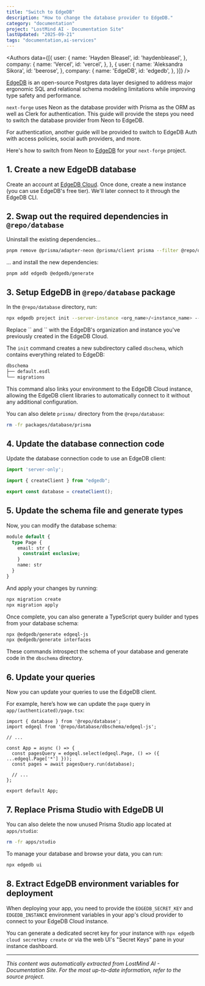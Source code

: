 ```yaml
---
title: "Switch to EdgeDB"
description: "How to change the database provider to EdgeDB."
category: "documentation"
project: "LostMind AI - Documentation Site"
lastUpdated: "2025-09-21"
tags: "documentation,ai-services"
---
```


<Authors data={[{
  user: {
    name: 'Hayden Bleasel',
    id: 'haydenbleasel',
  },
  company: {
    name: 'Vercel',
    id: 'vercel',
  },
}, {
  user: {
    name: 'Aleksandra Sikora',
    id: 'beerose',
  },
  company: {
    name: 'EdgeDB',
    id: 'edgedb',
  },
}]} />

[EdgeDB](https://edgedb.com) is an open-source Postgres data layer designed to address major ergonomic SQL and relational schema modeling limitations while improving type safety and performance.

`next-forge` uses Neon as the database provider with Prisma as the ORM as well as Clerk for authentication. This guide will provide the steps you need to switch the database provider from Neon to EdgeDB.

<Note>
 For authentication, another guide will be provided to switch to EdgeDB Auth with access policies, social 
 auth providers, and more.
</Note>

Here's how to switch from Neon to [EdgeDB](https://edgedb.com) for your `next-forge` project.

## 1. Create a new EdgeDB database 

Create an account at [EdgeDB Cloud](https://cloud.edgedb.com/). Once done, create a new instance (you can use EdgeDB's free tier). We'll later connect to it through the EdgeDB CLI.

## 2. Swap out the required dependencies in `@repo/database`

Uninstall the existing dependencies...

```sh title="Terminal"
pnpm remove @prisma/adapter-neon @prisma/client prisma --filter @repo/database
```

... and install the new dependencies:

```sh title="Terminal"
pnpm add edgedb @edgedb/generate
```

## 3. Setup EdgeDB in `@repo/database` package

In the `@repo/database` directory, run:

```sh title="Terminal"
npx edgedb project init --server-instance <org_name>/<instance_name> --non-interactive
```

<Note>
Replace `<org_name>` and `<instance_name>` with the EdgeDB's organization and instance you've previously created in the EdgeDB Cloud.
</Note>

The `init` command creates a new subdirectory called `dbschema`, which contains everything related to EdgeDB:

```sh
dbschema
├── default.esdl
└── migrations
```

This command also links your environment to the EdgeDB Cloud instance, allowing the EdgeDB client libraries to automatically connect to it without any additional configuration.

You can also delete `prisma/` directory from the `@repo/database`:

```sh title="Terminal"
rm -fr packages/database/prisma
```

## 4. Update the database connection code

Update the database connection code to use an EdgeDB client:

```ts title="packages/database/index.ts"
import 'server-only';

import { createClient } from "edgedb";

export const database = createClient();
```

## 5. Update the schema file and generate types

Now, you can modify the database schema:

```sql title="dbschema/default.esdl"
module default {
  type Page {
    email: str {
      constraint exclusive;
    }
    name: str
  }
}
```

And apply your changes by running:

```sh title="Terminal"
npx migration create
npx migration apply
```

Once complete, you can also generate a TypeScript query builder and types from your database schema:

```sh title="Terminal"
npx @edgedb/generate edgeql-js
npx @edgedb/generate interfaces
```

These commands introspect the schema of your database and generate code in the `dbschema` directory.

## 6. Update your queries

Now you can update your queries to use the EdgeDB client.

For example, here’s how we can update the `page` query in `app/(authenticated)/page.tsx`:

```tsx title="app/(authenticated)/page.tsx {2,7-8}"
import { database } from '@repo/database';
import edgeql from '@repo/database/dbschema/edgeql-js';

// ...

const App = async () => {
  const pagesQuery = edgeql.select(edgeql.Page, () => ({ ...edgeql.Page['*'] }));
  const pages = await pagesQuery.run(database);

  // ...
};

export default App;
```

## 7. Replace Prisma Studio with EdgeDB UI

You can also delete the now unused Prisma Studio app located at `apps/studio`:

```sh title="Terminal"
rm -fr apps/studio
```

To manage your database and browse your data, you can run:

```sh title="Terminal"
npx edgedb ui
```

## 8. Extract EdgeDB environment variables for deployment

When deploying your app, you need to provide the `EDGEDB_SECRET_KEY` and `EDGEDB_INSTANCE` environment variables in your app's cloud provider to connect to your EdgeDB Cloud instance.

You can generate a dedicated secret key for your instance with `npx edgedb cloud secretkey create` or via the web UI's "Secret Keys" pane in your instance dashboard.


---
*This content was automatically extracted from LostMind AI - Documentation Site. For the most up-to-date information, refer to the source project.*
